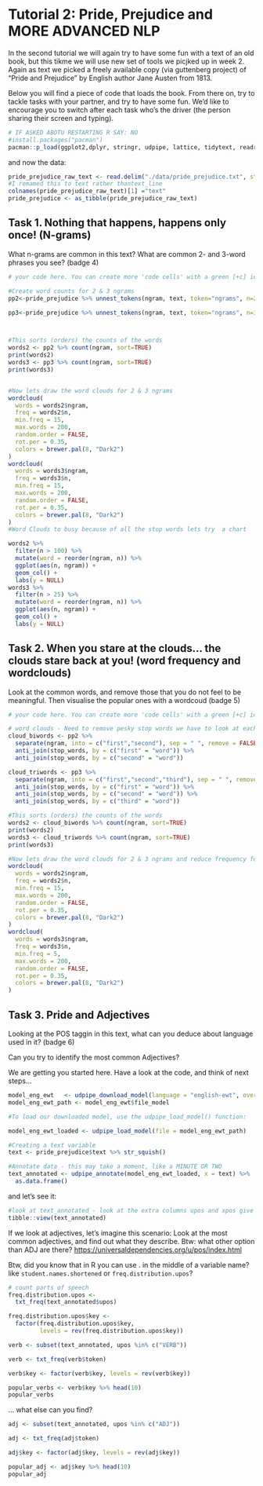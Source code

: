 # Tutorial 2: Pride, Prejudice and MORE ADVANCED NLP

In the second tutorial we will again try to have some fun with a text of an old book, but this tikme we will use new set of tools we picjked up in week 2.
Again as text we picked a freely available copy (via guttenberg project) of "Pride and Prejudice" by English author Jane Austen from 1813.

Below you will find a piece of code that loads the book. From there on, try to tackle tasks with your partner, and try to have some fun. We'd like to encourage you to switch after each task who's the driver (the person sharing their screen and typing).

```r
# IF ASKED ABOTU RESTARTING R SAY: NO
#install.packages("pacman")
pacman::p_load(ggplot2,dplyr, stringr, udpipe, lattice, tidytext, readr, SnowballC, textstem, syuzhet, igraph, tidyr,RColorBrewer,wordcloud)

```
and now the data:
```r

pride_prejudice_raw_text <- read.delim("./data/pride_prejudice.txt", stringsAsFactor = FALSE)
#I remamed this to text rather thantext_line
colnames(pride_prejudice_raw_text)[1] ="text" 
pride_prejudice <- as_tibble(pride_prejudice_raw_text) 


```

## Task 1. Nothing that happens, happens only once! (N-grams)

What n-grams are common in this text? What are common 2- and 3-word phrases you see? (badge 4)

```r

# your code here. You can create more 'code cells' with a green [+c] icon on top 

#Create word counts for 2 & 3 ngrams
pp2<-pride_prejudice %>% unnest_tokens(ngram, text, token="ngrams", n=2) 

pp3<-pride_prejudice %>% unnest_tokens(ngram, text, token="ngrams", n=3) 



#This sorts (orders) the counts of the words
words2 <- pp2 %>% count(ngram, sort=TRUE)
print(words2)
words3 <- pp3 %>% count(ngram, sort=TRUE)
print(words3)


#Now lets draw the word clouds for 2 & 3 ngrams
wordcloud(
  words = words2$ngram,
  freq = words2$n,
  min.freq = 15,
  max.words = 200,
  random.order = FALSE,
  rot.per = 0.35,
  colors = brewer.pal(8, "Dark2")
)
wordcloud(
  words = words3$ngram,
  freq = words3$n,
  min.freq = 15,
  max.words = 200,
  random.order = FALSE,
  rot.per = 0.35,
  colors = brewer.pal(8, "Dark2")
)
#Word Clouds to busy because of all the stop words lets try  a chart

words2 %>%
  filter(n > 100) %>%
  mutate(word = reorder(ngram, n)) %>%
  ggplot(aes(n, ngram)) +
  geom_col() +
  labs(y = NULL)
words3 %>%
  filter(n > 25) %>%
  mutate(word = reorder(ngram, n)) %>%
  ggplot(aes(n, ngram)) +
  geom_col() +
  labs(y = NULL)
```


## Task 2. When you stare at the clouds... the clouds stare back at you! (word frequency and wordclouds)

Look at the common words, and remove those that you do not feel to be meaningful. Then visualise the popular ones with a wordcoud (badge 5)

```r
# your code here. You can create more 'code cells' with a green [+c] icon on top 

# word clouds - Need to remove pesky stop words we have to look at each word in the ngram
cloud_biwords <- pp2 %>%
  separate(ngram, into = c("first","second"), sep = " ", remove = FALSE) %>%
  anti_join(stop_words, by = c("first" = "word")) %>%
  anti_join(stop_words, by = c("second" = "word")) 

cloud_triwords <- pp3 %>%
  separate(ngram, into = c("first","second","third"), sep = " ", remove = FALSE) %>%
  anti_join(stop_words, by = c("first" = "word")) %>%
  anti_join(stop_words, by = c("second" = "word")) %>%
  anti_join(stop_words, by = c("third" = "word"))

#This sorts (orders) the counts of the words
words2 <- cloud_biwords %>% count(ngram, sort=TRUE)
print(words2)
words3 <- cloud_triwords %>% count(ngram, sort=TRUE)
print(words3)

#Now lets draw the word clouds for 2 & 3 ngrams and reduce frequency form the above as we have less words now we removed stop words
wordcloud(
  words = words2$ngram,
  freq = words2$n,
  min.freq = 15,
  max.words = 200,
  random.order = FALSE,
  rot.per = 0.35,
  colors = brewer.pal(8, "Dark2")
)
wordcloud(
  words = words3$ngram,
  freq = words3$n,
  min.freq = 5,
  max.words = 200,
  random.order = FALSE,
  rot.per = 0.35,
  colors = brewer.pal(8, "Dark2")
)
```
 
## Task 3. Pride and Adjectives

Looking at the POS taggin in this text, what can you deduce about language used in it? (badge 6)

Can you try to identify the most common Adjectives? 

We are getting you started here. Have a look at the code, and think of next steps...





```r
model_eng_ewt   <- udpipe_download_model(language = "english-ewt", overwrite = FALSE)
model_eng_ewt_path <- model_eng_ewt$file_model

#To load our downloaded model, use the udpipe_load_model() function:

model_eng_ewt_loaded <- udpipe_load_model(file = model_eng_ewt_path)

#Creating a text variable 
text <- pride_prejudice$text %>% str_squish()

#Annotate data - this may take a moment, like a MINUTE OR TWO
text_annotated <- udpipe_annotate(model_eng_ewt_loaded, x = text) %>%
  as.data.frame() 
```

and let's see it:

```r
    
#look at text_annotated - look at the extra columns upos and xpos give you the POS tags, 
tibble::view(text_annotated)
```

If we look at adjectives, let's imagine this scenario: Look at the most common adjectives, and find out what they describe. Btw: what other option than ADJ are there? [https://universaldependencies.org/u/pos/index.html](https://universaldependencies.org/u/pos/index.html)

Btw, did you know that in R you can use . in the middle of a variable name? like `student.names.shortened` or `freq.distribution.upos`?

```r
# count parts of speech
freq.distribution.upos <-
  txt_freq(text_annotated$upos)

freq.distribution.upos$key <-
  factor(freq.distribution.upos$key,
         levels = rev(freq.distribution.upos$key))

verb <- subset(text_annotated, upos %in% c("VERB"))

verb <- txt_freq(verb$token)

verb$key <- factor(verb$key, levels = rev(verb$key))

popular_verbs <- verb$key %>% head(10)
popular_verbs
```

... what else can you find?
```r



adj <- subset(text_annotated, upos %in% c("ADJ"))

adj <- txt_freq(adj$token)

adj$key <- factor(adj$key, levels = rev(adj$key))

popular_adj <- adj$key %>% head(10)
popular_adj


```
